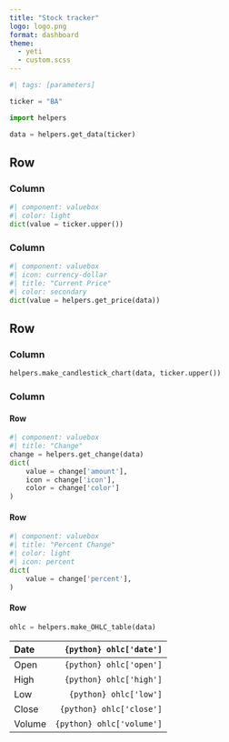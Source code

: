 ```yaml
---
title: "Stock tracker"
logo: logo.png
format: dashboard
theme:
  - yeti
  - custom.scss
---
```


```python
#| tags: [parameters]

ticker = "BA"
```

```python
import helpers

data = helpers.get_data(ticker)
```

## Row {height=20%}

### Column {width=70%}

```python
#| component: valuebox
#| color: light
dict(value = ticker.upper())
```

### Column
```python
#| component: valuebox
#| icon: currency-dollar
#| title: "Current Price"
#| color: secondary
dict(value = helpers.get_price(data))
```

## Row

### Column {width=70%}
```python
helpers.make_candlestick_chart(data, ticker.upper())
```

### Column

#### Row {height=25%}

```python
#| component: valuebox
#| title: "Change"
change = helpers.get_change(data)
dict(
    value = change['amount'],
    icon = change['icon'],
    color = change['color']
) 
```

#### Row {height=25%}

```python
#| component: valuebox
#| title: "Percent Change"
#| color: light
#| icon: percent
dict(
    value = change['percent'],
) 
```

#### Row

```python
ohlc = helpers.make_OHLC_table(data)
```

| Date	 | `{python} ohlc['date']`   |
|:-------|--------------------------:|
| Open	 | `{python} ohlc['open']`   |
| High	 | `{python} ohlc['high']`   |
| Low	 | `{python} ohlc['low']`    |
| Close	 | `{python} ohlc['close']`  |
| Volume | `{python} ohlc['volume']` |